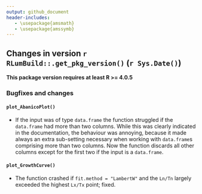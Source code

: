 ```yaml
---
output: github_document
header-includes:
   - \usepackage{amsmath}
   - \usepackage{amssymb}
---
```

<!-- NEWS.md was auto-generated by NEWS.Rmd. Please DO NOT edit by hand!-->

## Changes in version `r RLumBuild::.get_pkg_version()` (`r Sys.Date()`)

**This package version requires at least R >= 4.0.5**

### Bugfixes and changes

#### `plot_AbanicoPlot()`
* If the input was of type `data.frame` the function struggled if the `data.frame` 
had more than two columns. While this was clearly indicated in the documentation, 
the behaviour was annoying, because it made always an extra sub-setting necessary 
when working with `data.frame`s comprising more than two columns. Now the function discards
all other columns except for the first two if the input is a `data.frame`.

#### `plot_GrowthCurve()`
* The function crashed if `fit.method = "LambertW"` and the `Ln/Tn` largely 
exceeded the highest `Lx/Tx` point; fixed.
